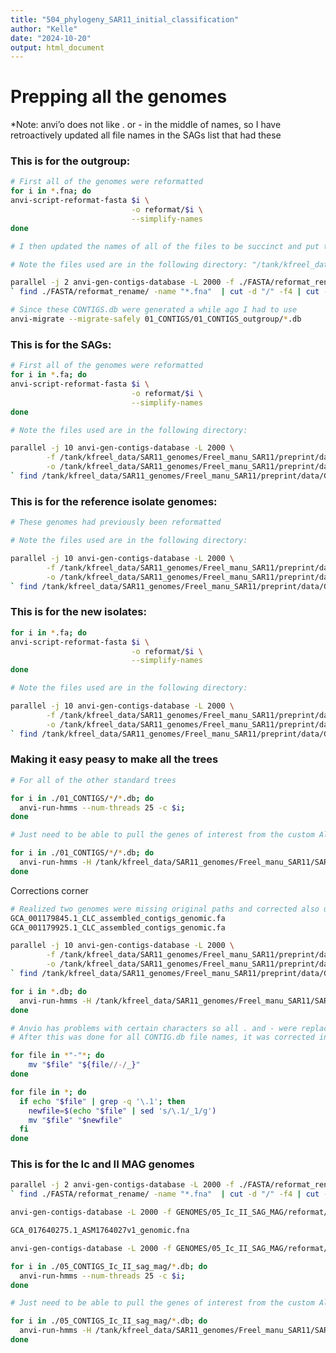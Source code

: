 ```yaml
---
title: "504_phylogeny_SAR11_initial_classification"
author: "Kelle"
date: "2024-10-20"
output: html_document
---
```


# Prepping all the genomes

*Note: anvi'o does not like . or - in the middle of names, so I have retroactively updated all file names in the SAGs list that had these

### This is for the outgroup:

```bash
# First all of the genomes were reformatted
for i in *.fna; do                 
anvi-script-reformat-fasta $i \
                           -o reformat/$i \
                           --simplify-names
done

# I then updated the names of all of the files to be succinct and put these genomes in the "reformat_rename" folder

# Note the files used are in the following directory: "/tank/kfreel_data/SAR11_genomes/Freel_manu_SAR11/preprint/data/GENOMES/01_OUTGROUP/FASTA/reformat_rename" if the full outgroup file names are needed see the ".../FASTA/reformat" folder 

parallel -j 2 anvi-gen-contigs-database -L 2000 -f ./FASTA/reformat_rename/{}.fna -o ./02_CONTIGS_outgroup/{}.db -n "{}" ::: \
` find ./FASTA/reformat_rename/ -name "*.fna"  | cut -d "/" -f4 | cut -d "." -f1 | sort `

# Since these CONTIGS.db were generated a while ago I had to use
anvi-migrate --migrate-safely 01_CONTIGS/01_CONTIGS_outgroup/*.db

```

### This is for the SAGs:

```bash

# First all of the genomes were reformatted
for i in *.fa; do                 
anvi-script-reformat-fasta $i \
                           -o reformat/$i \
                           --simplify-names
done

# Note the files used are in the following directory: 

parallel -j 10 anvi-gen-contigs-database -L 2000 \
        -f /tank/kfreel_data/SAR11_genomes/Freel_manu_SAR11/preprint/data/GENOMES/02_SAGs/FASTA/reformat/{}_genomic.fa \
        -o /tank/kfreel_data/SAR11_genomes/Freel_manu_SAR11/preprint/data/01_CONTIGS/02_CONTIGS_sags/{}.db -n "{}" ::: \
` find /tank/kfreel_data/SAR11_genomes/Freel_manu_SAR11/preprint/data/GENOMES/02_SAGs/FASTA/reformat/ -name "*.fa"  | cut -d "/" -f12 | cut -d "_" -f1-3 | sort `

```

### This is for the reference isolate genomes:

```bash

# These genomes had previously been reformatted

# Note the files used are in the following directory: 

parallel -j 10 anvi-gen-contigs-database -L 2000 \
        -f /tank/kfreel_data/SAR11_genomes/Freel_manu_SAR11/preprint/data/GENOMES/03_reference_genomes/FASTA/{}_headers_fixed.fa \
        -o /tank/kfreel_data/SAR11_genomes/Freel_manu_SAR11/preprint/data/01_CONTIGS/03_CONTIGS_reference_genomes/{}.db -n "{}" ::: \
` find /tank/kfreel_data/SAR11_genomes/Freel_manu_SAR11/preprint/data/GENOMES/03_reference_genomes/FASTA/ -name "*.fa"  | cut -d "/" -f11 | cut -d "_" -f1 | sort `

```

### This is for the new isolates:

```bash

for i in *.fa; do                 
anvi-script-reformat-fasta $i \
                           -o reformat/$i \
                           --simplify-names
done

# Note the files used are in the following directory: 

parallel -j 10 anvi-gen-contigs-database -L 2000 \
        -f /tank/kfreel_data/SAR11_genomes/Freel_manu_SAR11/preprint/data/GENOMES/04_new_isolate_genomes/FASTA/reformat/{}.fa \
        -o /tank/kfreel_data/SAR11_genomes/Freel_manu_SAR11/preprint/data/01_CONTIGS/04_CONTIGS_new_genomes/{}.db -n "{}" ::: \
` find /tank/kfreel_data/SAR11_genomes/Freel_manu_SAR11/preprint/data/GENOMES/04_new_isolate_genomes/FASTA/reformat/ -name "*.fa"  | cut -d "/" -f12 | cut -d "." -f1 | sort `

```


### Making it easy peasy to make all the trees 


```bash
# For all of the other standard trees

for i in ./01_CONTIGS/*/*.db; do
  anvi-run-hmms --num-threads 25 -c $i;
done

# Just need to be able to pull the genes of interest from the custom Alphaproteobacteria SCGs for the phylogeny from all of these contigs.db

for i in ./01_CONTIGS/*/*.db; do
  anvi-run-hmms -H /tank/kfreel_data/SAR11_genomes/Freel_manu_SAR11/SAR11_sags85_v2_projdir/custom_hmms/Alphaproteobacterial_SCGs --num-threads 25 -c $i;
done

```


Corrections corner 

```bash

# Realized two genomes were missing original paths and corrected also updated to .fa, realized it was because the CLC_* portion was not the same format as the rest of the genomes, so when CONTIGS were created this was screwed up
GCA_001179845.1_CLC_assembled_contigs_genomic.fa
GCA_001179925.1_CLC_assembled_contigs_genomic.fa

parallel -j 10 anvi-gen-contigs-database -L 2000 \
        -f /tank/kfreel_data/SAR11_genomes/Freel_manu_SAR11/preprint/data/GENOMES/fix_delete/reformat/{}_CLC_assembled_contigs_genomic.fna \
        -o /tank/kfreel_data/SAR11_genomes/Freel_manu_SAR11/preprint/data/01_CONTIGS/fix_delete_contigs/{}.db -n "{}" ::: \
` find /tank/kfreel_data/SAR11_genomes/Freel_manu_SAR11/preprint/data/GENOMES/fix_delete/reformat/ -name "*.fna"  | cut -d "/" -f11 | cut -d "_" -f1-2 | sort `

for i in *.db; do
  anvi-run-hmms -H /tank/kfreel_data/SAR11_genomes/Freel_manu_SAR11/SAR11_sags85_v2_projdir/custom_hmms/Alphaproteobacterial_SCGs --num-threads 25 -c $i;
done


```


```bash

# Anvio has problems with certain characters so all . and - were replaced with _
# After this was done for all CONTIG.db file names, it was corrected in the path to file names as well

for file in *"-"*; do
    mv "$file" "${file//-/_}"
done

for file in *; do
  if echo "$file" | grep -q '\.1'; then
    newfile=$(echo "$file" | sed 's/\.1/_1/g')
    mv "$file" "$newfile"
  fi
done
```


### This is for the Ic and II MAG genomes

```bash
parallel -j 2 anvi-gen-contigs-database -L 2000 -f ./FASTA/reformat_rename/{}.fna -o ./02_CONTIGS_outgroup/{}.db -n "{}" ::: \
` find ./FASTA/reformat_rename/ -name "*.fna"  | cut -d "/" -f4 | cut -d "." -f1 | sort `

anvi-gen-contigs-database -L 2000 -f GENOMES/05_Ic_II_SAG_MAG/reformat/GCA_017640265.1_ASM1764026v1_genomic.fna -o ./01_CONTIGS/05_CONTIGS_Ic_II_sag_mag/GCA_017640265.1_ASM1764026v1.db -n GCA_017640265.1_ASM1764026v1

GCA_017640275.1_ASM1764027v1_genomic.fna

anvi-gen-contigs-database -L 2000 -f GENOMES/05_Ic_II_SAG_MAG/reformat/GCA_017640275.1_ASM1764027v1_genomic.fna -o ./01_CONTIGS/05_CONTIGS_Ic_II_sag_mag/GCA_017640275.1_ASM1764027v1.db -n GCA_017640275.1_ASM1764027v1

for i in ./05_CONTIGS_Ic_II_sag_mag/*.db; do
  anvi-run-hmms --num-threads 25 -c $i;
done

# Just need to be able to pull the genes of interest from the custom Alphaproteobacteria SCGs for the phylogeny from all of these contigs.db

for i in ./05_CONTIGS_Ic_II_sag_mag/*.db; do
  anvi-run-hmms -H /tank/kfreel_data/SAR11_genomes/Freel_manu_SAR11/SAR11_sags85_v2_projdir/custom_hmms/Alphaproteobacterial_SCGs --num-threads 25 -c $i;
done

```




